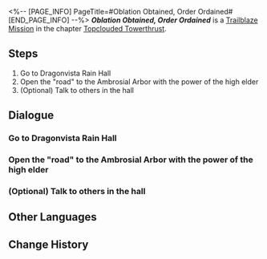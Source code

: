 <%-- [PAGE_INFO]
PageTitle=#Oblation Obtained, Order Ordained#
[END_PAGE_INFO] --%>
{{Stub|Dialogue.}}
{{Mission Infobox
|id            = 1021401
|title         = 
|image         = <!--Mission Oblation Obtained, Order Ordained.png-->
|type          = Trailblaze
|event_name    = 
|chapter       = Topclouded Towerthrust
|requirements  = [[Trailblaze Mission]] ''[[Dragon Mislay, Dreams Astray]]'' completed
|summary       = <!--official mission summary from Fate's Atlas-->
|characters    = Cloud Knight; Dan Heng; Female Voice; Fu Xuan; Jing Yuan; March 7th; Old Voice; Trailblazer; Welt; Young Voice
|startLocation = [[The Xianzhou Luofu]] - [[<!--starting area-->]]
|world         = The Xianzhou Luofu
|area          = <!--starting area-->
|prev          = Dragon Mislay, Dreams Astray
|next          = 
|rewards       = 
}}
'''''Oblation Obtained, Order Ordained''''' is a [[Trailblaze Mission]] in the chapter [[Topclouded Towerthrust]].

==Steps==
# Go to Dragonvista Rain Hall
# Open the "road" to the Ambrosial Arbor with the power of the high elder
# (Optional) Talk to others in the hall

<!--
==Gameplay Notes==

--><!--
==Trial Character==

-->
==Dialogue==
{{Stub Dialogue}}
{{Dialogue Start}}
:{{tx}}
{{Dialogue End}}

===Go to Dragonvista Rain Hall===
{{Mission Description|type=trailblaze|location=<!--to be added-->|update|When you stepped into Scalegorge Waterscape, you never thought that you would encounter such a chaotic situation. The old nemesis who sought vengeance blocked your way, and the young swordsman pursuing him was determined to not let either of you leave. It wasn't until General Jing Yuan appeared that you realized your past on the Xianzhou was finally catching up to you.<br />Someone had led you, the reincarnation of the Vidyadhara high elder, to this place. Someone is asking you to reproduce the miracles of the past &mdash; except no one ever asked you whether you consent to all this.}}
{{Dialogue Start}}
:{{tx}}
{{Dialogue End}}

===Open the "road" to the Ambrosial Arbor with the power of the high elder===
{{Mission Description|type=trailblaze|location=<!--to be added-->|update|As the reincarnation of Vidyadhara high elder, you were responsible for guarding the Ambrosial Arbor in your previous life, and you were a hero that everyone looked up to. But an impulsive crime changed everyone's destiny.<br />You were determined not to repeat the same mistakes, to never again return to your homeland, and to never again take on the shape of that high elder... Unfortunately, that was all just wishful thinking.}}
{{Dialogue Start}}
:{{tx}}
{{Dialogue End}}

===(Optional) Talk to others in the hall===
{{Mission Description|type=trailblaze|location=<!--to be added-->|update|When you stepped into Scalegorge Waterscape, you never thought that you would encounter such a chaotic situation. The old nemesis who sought vengeance blocked your way, and the young swordsman pursuing him was determined to not let either of you leave. It wasn't until General Jing Yuan appeared that you realized your past on the Xianzhou was finally catching up to you.<br />Someone had led you, the reincarnation of the Vidyadhara high elder, to this place. Someone is asking you to reproduce the miracles of the past &mdash; except no one ever asked you whether you consent to all this.}}
{{Dialogue Start}}
:{{tx}}
{{Dialogue End}}

==Other Languages==
{{Other Languages
|en   = Oblation Obtained, Order Ordained
|zhs  = 得其雨露，安其壤土
|zht  = 得其雨露，安其壤土
|ja   = その雨露を得、その壌土を安んずる
|ko   = 거두어진 비와 이슬, 평온해진 땅
|es   = Ofrenda obtenida, orden ordenada
|fr   = Oblation obtenue, ordre ordonné
|ru   = Вода стекается, земля унимается
|th   = หยดพิรุณหยาดริน ชโลมดินสู่นิทรา
|vi   = Nhận Ân Huệ, Giấc Ngủ Êm Đềm
|de   = Opfer und Regen, Ordnung und Segen
|id   = Hujan dan Embun Memadatkan Lempung
|pt   = Obliteração Obtida, Ordem Restaurada
}}

==Change History==
{{Change History|1.2}}
